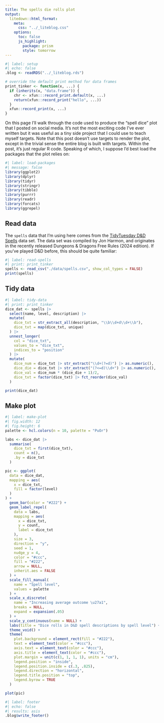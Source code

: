 ```yaml
---
title: The spells die rolls plot
output:
  litedown::html_format:
    meta:
      css: "../_liteblog.css"
    options:
      toc: false
      js_highlight:
        package: prism
        style: tomorrow
---
```


```r
#| label: setup
#| echo: false
.blog <- readRDS("../_liteblog.rds")

# override the default print method for data frames
print_tinker <- function(x, ...) {
  if (inherits(x, "data.frame")) {
    chr <- xfun:::record_print.default(x, ...)
    return(xfun::record_print("hello", ...))
  }
  xfun::record_print(x, ...)
}
```

On this page I'll walk through the code used to produce the "spell dice" plot that I posted on social media. It's not the most exciting code I've ever written but it was useful as a tiny side project that I could use to teach myself targets. Note that this post doesn't use targets to render the plot, except in the trivial sense the entire blog is built with targets. Within the post, it's just regular R code. Speaking of which, I suppose I'd best load the packages that the plot relies on:

```r
#| label: load-packages
#| message: false
library(ggplot2)
library(dplyr)
library(tidyr)
library(stringr)
library(tibble)
library(purrr)
library(readr)
library(forcats)
library(ggrepel)
```

## Read data

The `spells` data that I'm using here comes from the [TidyTuesday D&D Spells](https://github.com/rfordatascience/tidytuesday/tree/main/data/2024/2024-12-17) data set. The data set was compiled by Jon Harmon, and originates in the recently released Dungeons & Dragons Free Rules (2024 edition). If you've played D&D before, this should be quite familiar:

```r
#| label: read-spells
#| print: print_tinker
spells <- read_csv("./data/spells.csv", show_col_types = FALSE)
print(spells)
```

## Tidy data

```r
#| label: tidy-data
#| print: print_tinker
dice_dat <- spells |>
  select(name, level, description) |>
  mutate(
    dice_txt = str_extract_all(description, "\\b\\d+d\\d+\\b"),
    dice_txt = map(dice_txt, unique)
  ) |>
  unnest_longer(
    col = "dice_txt",
    values_to = "dice_txt",
    indices_to = "position"
  ) |>
  mutate(
    dice_num = dice_txt |> str_extract("\\d+(?=d)") |> as.numeric(),
    dice_die = dice_txt |> str_extract("(?<=d)\\d+") |> as.numeric(),
    dice_val = dice_num * (dice_die + 1)/2,
    dice_txt = factor(dice_txt) |> fct_reorder(dice_val)
  )

print(dice_dat)
```

## Make plot

```r
#| label: make-plot
#| fig.width: 12
#| fig.height: 6
palette <- hcl.colors(n = 10, palette = "PuOr")

labs <- dice_dat |>
  summarise(
    dice_txt = first(dice_txt),
    count = n(),
    .by = dice_txt
  )

pic <- ggplot(
  data = dice_dat,
  mapping = aes(
    x = dice_txt,
    fill = factor(level)
  )
) +
  geom_bar(color = "#222") +
  geom_label_repel(
    data = labs,
    mapping = aes(
      x = dice_txt,
      y = count,
      label = dice_txt
    ),
    size = 3,
    direction = "y",
    seed = 1,
    nudge_y = 4,
    color = "#ccc",
    fill = "#222",
    arrow = NULL,
    inherit.aes = FALSE
  ) +
  scale_fill_manual(
    name = "Spell level",
    values = palette
  ) +
  scale_x_discrete(
    name = "Increasing average outcome \u27a1",
    breaks = NULL,
    expand = expansion(.05)
  ) +
  scale_y_continuous(name = NULL) +
  labs(title = "Dice rolls in D&D spell descriptions by spell level") +
  theme_void() +
  theme(
    plot.background = element_rect(fill = "#222"),
    text = element_text(color = "#ccc"),
    axis.text = element_text(color = "#ccc"),
    axis.title = element_text(color = "#ccc"),
    plot.margin = unit(c(1, 1, 1, 1), units = "cm"),
    legend.position = "inside",
    legend.position.inside = c(.3, .825),
    legend.direction = "horizontal",
    legend.title.position = "top",
    legend.byrow = TRUE
  )

plot(pic)
```

```r
#| label: footer
#| echo: false
#| results: asis
.blog$write_footer()
```

